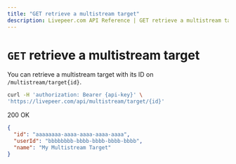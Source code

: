 ```yaml
---
title: "GET retrieve a multistream target"
description: Livepeer.com API Reference | GET retrieve a multistream target
---
```


# `GET` retrieve a multistream target

You can retrieve a multistream target with its ID on `/multistream/target{id}`.

```bash
curl -H 'authorization: Bearer {api-key}' \
'https://livepeer.com/api/multistream/target/{id}'
```

200 OK

```json
{
  "id": "aaaaaaaa-aaaa-aaaa-aaaa-aaaa",
  "userId": "bbbbbbbb-bbbb-bbbb-bbbb-bbbb",
  "name": "My Multistream Target"
}
```
